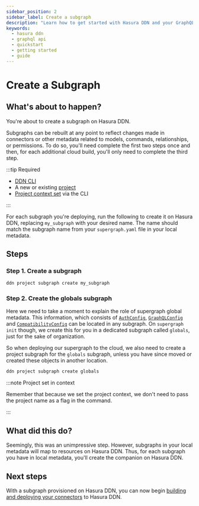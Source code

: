 ```yaml
---
sidebar_position: 2
sidebar_label: Create a subgraph
description: "Learn how to get started with Hasura DDN and your GraphQL API."
keywords:
  - hasura ddn
  - graphql api
  - quickstart
  - getting started
  - guide
---
```



# Create a Subgraph

## What's about to happen?

You're about to create a subgraph on Hasura DDN.

Subgraphs can be rebuilt at any point to reflect changes made in connectors or other metadata related to models,
commands, relationships, or permissions. To do so, you'll need complete the first two steps once and then, for each
additional cloud build, you'll only need to complete the third step.

:::tip Required

- [DDN CLI](/getting-started/build/00-prerequisites.mdx)
- A new or existing [project](/getting-started/deployment/01-create-a-project.mdx)
- [Project context set](/getting-started/deployment/create-a-project#step-2-set-the-project-context) via the CLI

:::

For each subgraph you're deploying, run the following to create it on Hasura DDN, replacing `my_subgraph` with your
desired name. The name should match the subgraph name from your `supergraph.yaml` file in your local metadata.

<Thumbnail src="/img/get-started/ERD/create-subgraph2.png" alt="Create a subgraph on Hasura DDN" width="1000px" />

## Steps

### Step 1. Create a subgraph

```bash title="From any project directory, run:"
ddn project subgraph create my_subgraph
```

### Step 2. Create the globals subgraph

Here we need to take a moment to explain the role of supergraph global metadata. This information, which consists of
[`AuthConfig`](/supergraph-modeling/auth-config.mdx), [`GraphQLConfig`](/supergraph-modeling/graphql-config.mdx) and
[`CompatibilityConfig`](/supergraph-modeling/compatibility-config.mdx) can be located in any subgraph. On
`supergraph init` though, we create this for you in a dedicated subgraph called `globals`, just for the sake of
organization.

So when deploying our supergraph to the cloud, we also need to create a project subgraph for the `globals` subgraph,
unless you have since moved or created these objects in another location.

```bash title="From any project directory, run:"
ddn project subgraph create globals
```

:::note Project set in context

Remember that because we set the project context, we don't need to pass the project name as a flag in the command.

:::

## What did this do?

Seemingly, this was an unimpressive step. However, subgraphs in your local metadata will map to resources on Hasura DDN.
Thus, for each subgraph you have in local metadata, you'll create the companion on Hasura DDN.

## Next steps

With a subgraph provisioned on Hasura DDN, you can now begin
[building and deploying your connectors](/getting-started/deployment/deploy-a-connector) to Hasura DDN.
